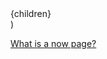 
  <Layout breadcrumb="/now">
    <Seo
      title="Jean Carlos"
      description="What I'm doing right now."
      pageUrl="/now"
    ></Seo>
    <article>
      <NowHeader date="June 12th, 2020" />
      {children}
    </article>
  </Layout>
)

<!-- EDIT THIS CONTENT.  -->

<!-- I'm spending about 4 hours each day live coding on Twitch. This is something -->
<!-- I've wanted to do for a while, and as of late I have some free time! If you want -->
<!-- to check out the streams, you can do so on -->
<!-- [my Twitch channel](https://twitch.tv/jakewies), where I go live Monday - Friday -->
<!-- at 8:30am to 12:30pm EST. -->

<!-- END EDIT THIS CONTENT -->

<br />

[What is a now page?](https://nownownow.com/about)
